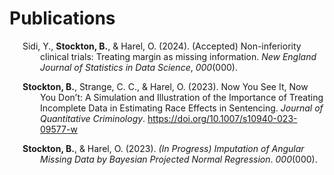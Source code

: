 # Publications

::: {#list}
:::

::: {#refs .references .csl-bib-body .hanging-indent entry-spacing="1" line-spacing="2"}
::: {#ref-sidiAcceptedNoninferiorityClinical2024 .csl-entry}
Sidi, Y., **Stockton, B.**, & Harel, O. (2024). (Accepted)
[Non-inferiority]{.nocase} clinical trials: Treating margin as missing
information. *New England Journal of Statistics in Data Science*,
*000*(000).
:::

::: {#ref-stocktonNowYouSee2023 .csl-entry}
**Stockton, B.**, Strange, C. C., & Harel, O. (2023). Now You See It, Now
You Don't: A Simulation and Illustration of the Importance of Treating
Incomplete Data in Estimating Race Effects in Sentencing. *Journal of
Quantitative Criminology*. <https://doi.org/10.1007/s10940-023-09577-w>
:::

::: {#ref-stocktonImputationAngularMissing2023 .csl-entry}
**Stockton, B.**, & Harel, O. (2023). *(In Progress) [Imputation of Angular
Missing Data]{.nocase} by Bayesian Projected Normal Regression*.
*000*(000).
:::
:::
